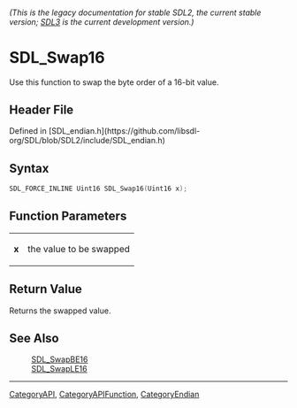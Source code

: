 ====== (This is the legacy documentation for stable SDL2, the current stable version; [https://wiki.libsdl.org/SDL3/ SDL3] is the current development version.) ======
= SDL_Swap16 =

Use this function to swap the byte order of a 16-bit value.

== Header File ==

Defined in [SDL_endian.h](https://github.com/libsdl-org/SDL/blob/SDL2/include/SDL_endian.h)

== Syntax ==

<syntaxhighlight lang='c'>
SDL_FORCE_INLINE Uint16 SDL_Swap16(Uint16 x);</syntaxhighlight>

== Function Parameters ==

{|
|'''x'''
|the value to be swapped
|}

== Return Value ==

Returns the swapped value.

== See Also ==

:[[SDL_SwapBE16]]
:[[SDL_SwapLE16]]

----
[[CategoryAPI]], [[CategoryAPIFunction]], [[CategoryEndian]]


